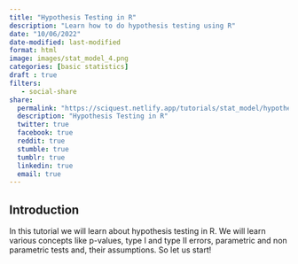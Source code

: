 ```yaml
---
title: "Hypothesis Testing in R"
description: "Learn how to do hypothesis testing using R"
date: "10/06/2022"
date-modified: last-modified
format: html
image: images/stat_model_4.png
categories: [basic statistics]
draft : true
filters:
   - social-share
share:
  permalink: "https://sciquest.netlify.app/tutorials/stat_model/hypothesis_testing.html"
  description: "Hypothesis Testing in R"
  twitter: true
  facebook: true
  reddit: true
  stumble: true
  tumblr: true
  linkedin: true
  email: true
---
```


## Introduction

In this tutorial we will learn about hypothesis testing in R. We will learn various concepts like p-values, type I and type II errors, parametric and non parametric tests and, their assumptions. So let us start!


<!-- Do not forget to put flag counter -->